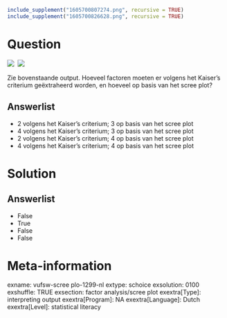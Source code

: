 ```r
include_supplement("1605700807274.png", recursive = TRUE)
include_supplement("1605700826628.png", recursive = TRUE)
```

Question
========
![](1605700807274.png)  ![](1605700826628.png)
  
Zie bovenstaande output. Hoeveel factoren moeten er volgens het Kaiser’s
criterium geëxtraheerd worden, en hoeveel op basis van het scree plot?

Answerlist
----------
* 2 volgens het Kaiser’s criterium; 3 op basis van het scree plot
* 4 volgens het Kaiser’s criterium; 3 op basis van het scree plot
* 2 volgens het Kaiser’s criterium; 4 op basis van het scree plot
* 4 volgens het Kaiser’s criterium; 4 op basis van het scree plot

Solution
========










Answerlist
----------
* False
* True
* False
* False

Meta-information
================
exname: vufsw-scree plo-1299-nl
extype: schoice
exsolution: 0100
exshuffle: TRUE
exsection: factor analysis/scree plot
exextra[Type]: interpreting output
exextra[Program]: NA
exextra[Language]: Dutch
exextra[Level]: statistical literacy

